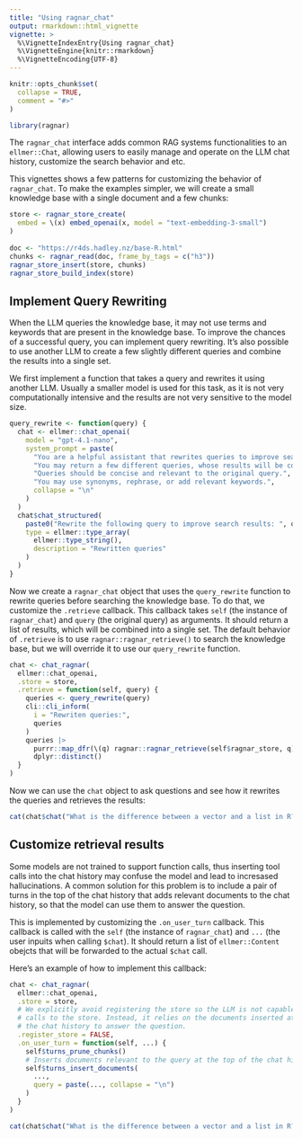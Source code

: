 ```yaml
---
title: "Using ragnar_chat"
output: rmarkdown::html_vignette
vignette: >
  %\VignetteIndexEntry{Using ragnar_chat}
  %\VignetteEngine{knitr::rmarkdown}
  %\VignetteEncoding{UTF-8}
---
```


```r
knitr::opts_chunk$set(
  collapse = TRUE,
  comment = "#>"
)
```

```r
library(ragnar)
```

The `ragnar_chat` interface adds common RAG systems functionalities to an `ellmer::Chat`, allowing
users to easily manage and operate on the LLM chat history, customize the search behavior and etc.

This vignettes shows a few patterns for customizing the behavior of `ragnar_chat`.
To make the examples simpler, we will create a small knowledge base with a single document and a few chunks:

```r
store <- ragnar_store_create(
  embed = \(x) embed_openai(x, model = "text-embedding-3-small")
)
  
doc <- "https://r4ds.hadley.nz/base-R.html"
chunks <- ragnar_read(doc, frame_by_tags = c("h3"))
ragnar_store_insert(store, chunks)
ragnar_store_build_index(store)
```

## Implement Query Rewriting

When the LLM queries the knowledge base, it may not use terms and keywords that are present in the knowledge base. To improve the chances of a successful query, you can implement query rewriting. It's also possible to
use another LLM to create a few slightly different queries and combine the results into a single set.

We first implement a function that takes a query and rewrites it using another LLM. Usually a smaller model is used for this task, as it is not very computationally intensive and the results are not very sensitive to the model size.

```r
query_rewrite <- function(query) {
  chat <- ellmer::chat_openai(
    model = "gpt-4.1-nano",
    system_prompt = paste(
      "You are a helpful assistant that rewrites queries to improve search results.",
      "You may return a few different queries, whose results will be combined.",
      "Queries should be concise and relevant to the original query.",
      "You may use synonyms, rephrase, or add relevant keywords.",
      collapse = "\n"
    )
  )
  chat$chat_structured(
    paste0("Rewrite the following query to improve search results: ", query),
    type = ellmer::type_array(
      ellmer::type_string(),
      description = "Rewritten queries"
    )
  )
}
```

Now we create a `ragnar_chat` object that uses the `query_rewrite` function to rewrite queries before searching the knowledge base. To do that, we customize the `.retrieve` callback. This callback takes `self` (the instance of `ragnar_chat`) and `query` (the original query) as arguments. It should return a list of results, which will be combined into a single set. The default behavior of `.retrieve` is to use `ragnar::ragnar_retrieve()` to search the knowledge base, but we will override it to use our `query_rewrite` function.

```r
chat <- chat_ragnar(
  ellmer::chat_openai,
  .store = store,
  .retrieve = function(self, query) {
    queries <- query_rewrite(query)
    cli::cli_inform(
      i = "Rewriten queries:",
      queries
    )
    queries |> 
      purrr::map_dfr(\(q) ragnar::ragnar_retrieve(self$ragnar_store, q)) |> 
      dplyr::distinct()
  }
)
```

Now we can use the `chat` object to ask questions and see how it rewrites the queries and retrieves the results:

```r
cat(chat$chat("What is the difference between a vector and a list in R?"))
```

## Customize retrieval results

Some models are not trained to support function calls, thus inserting tool calls into the chat
history may confuse the model and lead to incresased hallucinations. A common solution for this 
problem is to include a pair of turns in the top of the chat history that adds relevant documents
to the chat history, so that the model can use them to answer the question.

This is implemented by customizing the `.on_user_turn` callback. This callback is called with the
`self` (the instance of `ragnar_chat`) and `...` (the user inpuits when calling `$chat`). It should
return a list of `ellmer::Content` obejcts that will be forwarded to the actual `$chat` call.

Here's an example of how to implement this callback:

```r
chat <- chat_ragnar(
  ellmer::chat_openai, 
  .store = store,
  # We explicitly avoid registering the store so the LLM is not capable of making tool
  # calls to the store. Instead, it relies on the documents inserted at the top of
  # the chat history to answer the question.
  .register_store = FALSE,
  .on_user_turn = function(self, ...) {
    self$turns_prune_chunks()
    # Inserts documents relevant to the query at the top of the chat history.
    self$turns_insert_documents(
      ...,
      query = paste(..., collapse = "\n")
    )
  }
)
```

```r
cat(chat$chat("What is the difference between a vector and a list in R?"))
```

